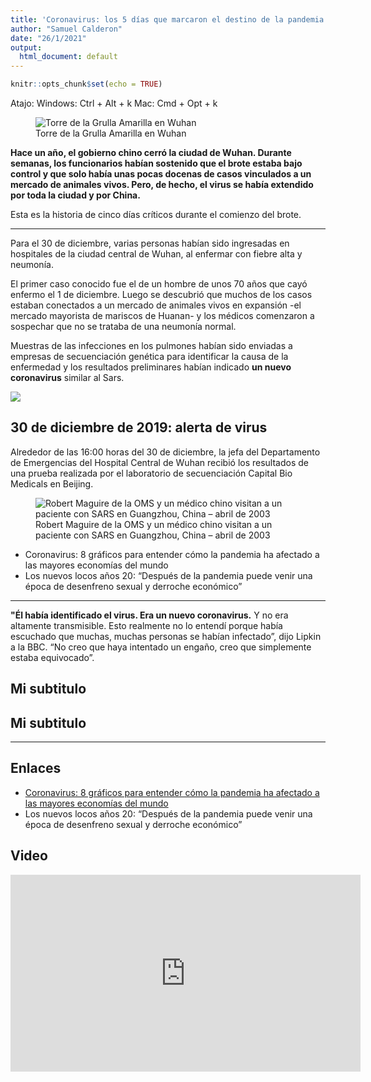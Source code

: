 ---
title: 'Coronavirus: los 5 días que marcaron el destino de la pandemia en el mundo'
author: "Samuel Calderon"
date: "26/1/2021"
output:
  html_document: default
---

```{r setup, include=FALSE}
knitr::opts_chunk$set(echo = TRUE)
```

Atajo: 
Windows: Ctrl + Alt + k
Mac: Cmd + Opt + k

![Torre de la Grulla Amarilla en Wuhan](imagenes/foto1.jpg)

**Hace un año, el gobierno chino cerró la ciudad de Wuhan. Durante semanas, los funcionarios habían sostenido que el brote estaba bajo control y que solo había unas pocas docenas de casos vinculados a un mercado de animales vivos. 
Pero, de hecho, el virus se había extendido por toda la ciudad y por China.**

Esta es la historia de cinco días críticos durante el comienzo del brote.

***

Para el 30 de diciembre, varias personas habían sido ingresadas en hospitales de la ciudad central de Wuhan, al enfermar con fiebre alta y neumonía.

El primer caso conocido fue el de un hombre de unos 70 años que cayó enfermo el 1 de diciembre. Luego se descubrió que muchos de los casos estaban conectados a un mercado de animales vivos en expansión -el mercado mayorista de mariscos de Huanan- y los médicos comenzaron a sospechar que no se trataba de una neumonía normal.

Muestras de las infecciones en los pulmones habían sido enviadas a empresas de secuenciación genética para identificar la causa de la enfermedad y los resultados preliminares habían indicado **un nuevo coronavirus** similar al Sars.

![](imagenes/foto2.jpg)

## 30 de diciembre de 2019: alerta de virus

Alrededor de las 16:00 horas del 30 de diciembre, la jefa del Departamento de Emergencias del Hospital Central de Wuhan recibió los resultados de una prueba realizada por el laboratorio de secuenciación Capital Bio Medicals en Beijing.

![Robert Maguire de la OMS y un médico chino visitan a un paciente con SARS en Guangzhou, China – abril de 2003](https://ichef.bbci.co.uk/news/800/cpsprodpb/13110/production/_116669087_1200-sars-2003-gettyimages-1194872129.jpg)

- Coronavirus: 8 gráficos para entender cómo la pandemia ha afectado a las mayores economías del mundo
- Los nuevos locos años 20: "Después de la pandemia puede venir una época de desenfreno sexual y derroche económico"

***

**\"Él había identificado el virus. Era un nuevo coronavirus.** Y no era altamente transmisible. Esto realmente no lo entendí porque había escuchado que muchas, muchas personas se habían infectado", dijo Lipkin a la BBC. "No creo que haya intentado un engaño, creo que simplemente estaba equivocado".

<h2>Mi subtitulo</h2>

## Mi subtitulo

***

## Enlaces

* [Coronavirus: 8 gráficos para entender cómo la pandemia ha afectado a las mayores economías del mundo](https://www.bbc.com/mundo/noticias-55802814)
* Los nuevos locos años 20: "Después de la pandemia puede venir una época de desenfreno sexual y derroche económico"

## Video

<iframe width="560" height="315" src="https://www.youtube.com/embed/EAzpg7J-OxA" frameborder="0" allow="accelerometer; autoplay; clipboard-write; encrypted-media; gyroscope; picture-in-picture" allowfullscreen></iframe>
